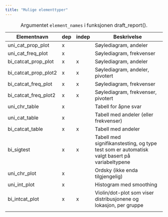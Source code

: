 ```yaml
---
title: "Mulige elementtyper"
---
```


| Elementnavn          | dep | indep | Beskrivelse                                                                                  |
|----------------------|-----|-------|----------------------------------------------------------------------------------------------|
| uni_cat_prop_plot    | x   |       | Søylediagram, andeler                                                                        |
| uni_cat_freq_plot    | x   |       | Søylediagram, frekvenser                                                                     |
| bi_catcat_prop_plot  | x   | x     | Søylediagram, andeler                                                                        |
| bi_catcat_prop_plot2 | x   | x     | Søylediagram, andeler, pivotert                                                              |
| bi_catcat_freq_plot  | x   | x     | Søylediagram, frekvenser                                                                     |
| bi_catcat_freq_plot2 | x   | x     | Søylediagram, frekvenser, pivotert                                                           |
| uni_chr_table        | x   |       | Tabell for åpne svar                                                                         |
| uni_cat_table        | x   |       | Tabell med andeler (eller frekvenser)                                                        |
| bi_catcat_table      | x   | x     | Tabell med andeler                                                                           |
| bi_sigtest           | x   | x     | Tabell med signifikanstesting, og type test som er automatisk valgt basert på variabeltypene |
| uni_chr_plot         | x   |       | Ordsky (ikke enda tilgjengelig)                                                              |
| uni_int_plot         | x   |       | Histogram med smoothing                                                                      |
| bi_intcat_plot       | x   | x     | Violin/dot-plot som viser distribusjonene og lokasjon, per gruppe                            |
|                      |     |       |                                                                                              |

: Argumentet `element_names` i funksjonen draft_report().
